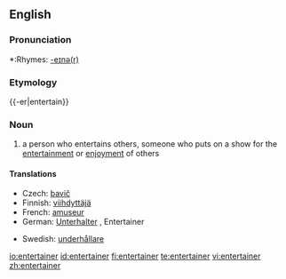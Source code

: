 ==English==

===Pronunciation===
*:Rhymes: [[Rhymes:English:-eɪnə(r)|-eɪnə(r)]]

===Etymology===
{{-er|entertain}}

===Noun===
{{wikipedia}}
{{en-noun}}
# a person who entertains others, someone who puts on a show for the [[entertainment]] or [[enjoyment]] of others

====Translations====
{{top}}
* Czech: [[bavič]] {{m}}
*Finnish: [[viihdyttäjä]]
*French: [[amuseur]] {{m}}
*German: [[Unterhalter]] {{m}}, Entertainer {{m}}
{{mid}}
*Swedish: [[underhållare]] {{c}}
{{bottom}}

[[io:entertainer]]
[[id:entertainer]]
[[fi:entertainer]]
[[te:entertainer]]
[[vi:entertainer]]
[[zh:entertainer]]